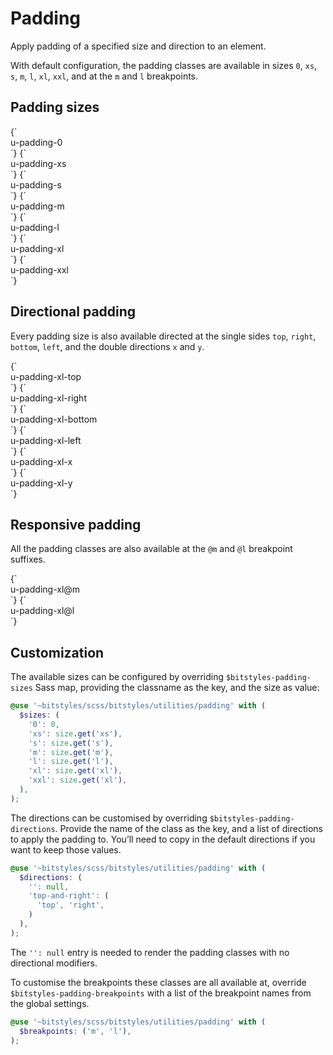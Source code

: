 
<Meta title="Utilities/padding" />

# Padding

Apply padding of a specified size and direction to an element.

With default configuration, the padding classes are available in sizes `0`, `xs`, `s`, `m`, `l`, `xl`, `xxl`, and at the `m` and `l` breakpoints.

## Padding sizes

<Canvas>
  <Story name="padding-0">
    {`
      <div class="u-bg-brand-2 u-padding-m">
        <div class="u-bg-background u-padding-0">u-padding-0</div>
      </div>
    `}
  </Story>
  <Story name="padding-xs">
    {`
      <div class="u-bg-brand-2 u-padding-m">
        <div class="u-bg-background u-padding-xs">u-padding-xs</div>
      </div>
    `}
  </Story>
  <Story name="padding-s">
    {`
      <div class="u-bg-brand-2 u-padding-m">
        <div class="u-bg-background u-padding-s">u-padding-s</div>
      </div>
    `}
  </Story>
  <Story name="padding-m">
    {`
      <div class="u-bg-brand-2 u-padding-m">
        <div class="u-bg-background u-padding-m">u-padding-m</div>
      </div>
    `}
  </Story>
  <Story name="padding-l">
    {`
      <div class="u-bg-brand-2 u-padding-m">
        <div class="u-bg-background u-padding-l">u-padding-l</div>
      </div>
    `}
  </Story>
  <Story name="padding-xl">
    {`
      <div class="u-bg-brand-2 u-padding-m">
        <div class="u-bg-background u-padding-xl">u-padding-xl</div>
      </div>
    `}
  </Story>
  <Story name="padding-xxl">
    {`
      <div class="u-bg-brand-2 u-padding-m">
        <div class="u-bg-background u-padding-xxl">u-padding-xxl</div>
      </div>
    `}
  </Story>
</Canvas>

## Directional padding

Every padding size is also available directed at the single sides `top`, `right`, `bottom`, `left`, and the double directions `x` and `y`.

<Canvas>
  <Story id="utilities-padding--padding-xl" />
  <Story name="padding-xl-top">
    {`
      <div class="u-bg-brand-2 u-padding-m">
        <div class="u-bg-background u-padding-xl-top">u-padding-xl-top</div>
      </div>
    `}
  </Story>
  <Story name="padding-xl-right">
    {`
      <div class="u-bg-brand-2 u-padding-m">
        <div class="u-bg-background u-padding-xl-right">u-padding-xl-right</div>
      </div>
    `}
  </Story>
  <Story name="padding-xl-bottom">
    {`
      <div class="u-bg-brand-2 u-padding-m">
        <div class="u-bg-background u-padding-xl-bottom">u-padding-xl-bottom</div>
      </div>
    `}
  </Story>
  <Story name="padding-xl-left">
    {`
      <div class="u-bg-brand-2 u-padding-m">
        <div class="u-bg-background u-padding-xl-left">u-padding-xl-left</div>
      </div>
    `}
  </Story>
  <Story name="padding-xl-x">
    {`
      <div class="u-bg-brand-2 u-padding-m">
        <div class="u-bg-background u-padding-xl-x">u-padding-xl-x</div>
      </div>
    `}
  </Story>
  <Story name="padding-xl-y">
    {`
      <div class="u-bg-brand-2 u-padding-m">
        <div class="u-bg-background u-padding-xl-y">u-padding-xl-y</div>
      </div>
    `}
  </Story>
</Canvas>

## Responsive padding

All the padding classes are also available at the `@m` and `@l` breakpoint suffixes.

<Canvas>
  <Story name="padding-xl@m">
    {`
      <div class="u-bg-brand-2 u-padding-m">
        <div class="u-bg-background u-padding-xl@m">u-padding-xl@m</div>
      </div>
    `}
  </Story>
  <Story name="padding-xl@l">
    {`
      <div class="u-bg-brand-2 u-padding-m">
        <div class="u-bg-background u-padding-xl@l">u-padding-xl@l</div>
      </div>
    `}
  </Story>
</Canvas>

## Customization

The available sizes can be configured by overriding `$bitstyles-padding-sizes` Sass map, providing the classname as the key, and the size as value:

```scss
@use '~bitstyles/scss/bitstyles/utilities/padding' with (
  $sizes: (
    '0': 0,
    'xs': size.get('xs'),
    's': size.get('s'),
    'm': size.get('m'),
    'l': size.get('l'),
    'xl': size.get('xl'),
    'xxl': size.get('xl'),
  ),
);
```

The directions can be customised by overriding `$bitstyles-padding-directions`. Provide the name of the class as the key, and a list of directions to apply the padding to. You’ll need to copy in the default directions if you want to keep those values.

```scss
@use '~bitstyles/scss/bitstyles/utilities/padding' with (
  $directions: (
    '': null,
    'top-and-right': (
      'top', 'right',
    )
  ),
);
```

The `'': null` entry is needed to render the padding classes with no directional modifiers.

To customise the breakpoints these classes are all available at, override `$bitstyles-padding-breakpoints` with a list of the breakpoint names from the global settings.

```scss
@use '~bitstyles/scss/bitstyles/utilities/padding' with (
  $breakpoints: ('m', 'l'),
);
```
